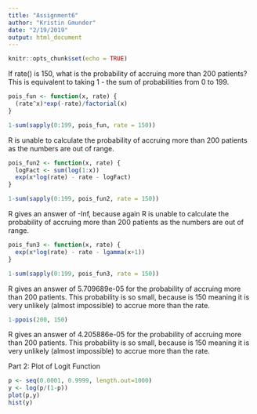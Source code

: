 ```yaml
---
title: "Assignment6"
author: "Kristin Gmunder"
date: "2/19/2019"
output: html_document
---
```


```r
knitr::opts_chunk$set(echo = TRUE)
```

If rate(\lambda) is 150, what is the probability of accruing more than 200 patients?  This is equivalent to taking 1 - the sum of probabilities from 0 to 199.
```r
pois_fun <- function(x, rate) {
  (rate^x)*exp(-rate)/factorial(x)
}

1-sum(sapply(0:199, pois_fun, rate = 150))
```
R is unable to calculate the probability of accruing more than 200 patients as the numbers are out of range.

```r
pois_fun2 <- function(x, rate) {
  logFact <- sum(log(1:x))
  exp(x*log(rate) - rate - logFact)
}

1-sum(sapply(0:199, pois_fun2, rate = 150))
```
R gives an answer of -Inf, because again R is unable to calculate the probability of accruing more than 200 patients as the numbers are out of range.

```r
pois_fun3 <- function(x, rate) {
  exp(x*log(rate) - rate - lgamma(x+1))
}

1-sum(sapply(0:199, pois_fun3, rate = 150))
```
R gives an answer of 5.709689e-05 for the probability of accruing more than 200 patients.  This probability is so small, because \lambda is 150 meaning it is very unlikely (almost impossible) to accrue more than the rate.

```R
1-ppois(200, 150)
```
R gives an answer of 4.205886e-05 for the probability of accruing more than 200 patients.  This probability is so small, because \lambda is 150 meaning it is very unlikely (almost impossible) to accrue more than the rate.

Part 2: Plot of Logit Function
```r
p <- seq(0.0001, 0.9999, length.out=1000)
y <- log(p/(1-p))
plot(p,y)
hist(y)
```